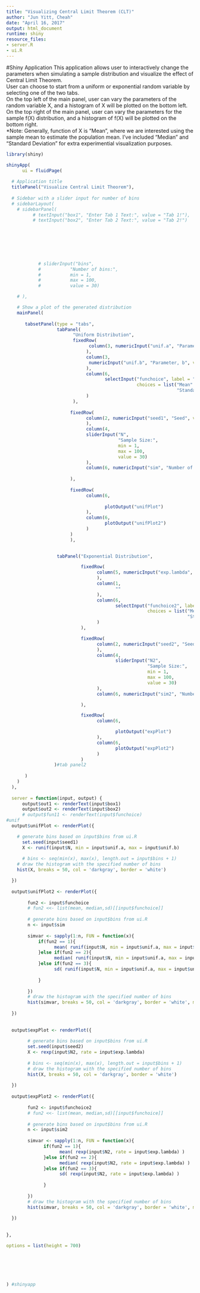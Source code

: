 ```yaml
---
title: "Visualizing Central Limit Theorem (CLT)"
author: "Jun Yitt, Cheah"
date: "April 16, 2017"
output: html_document
runtime: shiny
resource_files:
- server.R
- ui.R
---
```


#Shiny Application
This application allows user to interactively change the parameters when simulating a sample distribution and visualize the effect of Central Limit Theorem.  
User can choose to start from a uniform or exponential random variable by selecting one of the two tabs.  
On the top left of the main panel, user can vary the parameters of the random variable X, and a histogram of X will be plotted on the bottom left.  
On the top right of the main panel, user can vary the parameters for the sample f(X) distribution, and a histogram of f(X) will be plotted on the bottom right.  
*Note: Generally, function of X is "Mean", where we are interested using the sample mean to estimate the population mean. I've included "Median" and "Standard Deviation" for extra experimential visualization purposes.



```r
library(shiny)

shinyApp(
      ui = fluidPage(
  
  # Application title
  titlePanel("Visualize Central Limit Theorem"),
  
  # Sidebar with a slider input for number of bins 
  # sidebarLayout(
    # sidebarPanel(
          # textInput("box1", "Enter Tab 1 Text:", value = "Tab 1!"),
          # textInput("box2", "Enter Tab 2 Text:", value = "Tab 2!")

               
          
          
    


            # sliderInput("bins",
            #           "Number of bins:",
            #           min = 1,
            #           max = 100,
            #           value = 30)

    # ),

    # Show a plot of the generated distribution
    mainPanel(
          
       tabsetPanel(type = "tabs",     
                   tabPanel(
                         "Uniform Distribution", 
                         fixedRow(
                               column(3, numericInput("unif.a", "Parameter, a", value = 0)
                              ),
                              column(3,
                               numericInput("unif.b", "Parameter, b", value = 1)
                              ),
                              column(6, 
                                     selectInput("funchoice", label = "Select function of X", 
                                                 choices = list("Mean" = 1, "Median" = 2,
                                                                "Standard Deviation" = 3), selected = 1)
                              )
                         ),
                             
                        fixedRow( 
                              column(2, numericInput("seed1", "Seed", value = 123)
                              ),                        
                              column(4,
                              sliderInput("N",
                                          "Sample Size:",
                                          min = 1,
                                          max = 100,
                                          value = 30)
                              ),
                              column(6, numericInput("sim", "Number of simulations:", value = 1000))
                              
                        ),
                        
                        fixedRow(
                              column(6,
                                     
                                     plotOutput("unifPlot")
                              ),
                              column(6,
                                     plotOutput("unifPlot2")  
                              )
                        )
                        ),
                         

                   tabPanel("Exponential Distribution",

                            fixedRow(
                                  column(5, numericInput("exp.lambda", "Parameter, lambda", value = 1)
                                  ),
                                  column(1,
                                         ""
                                  ),
                                  column(6,
                                         selectInput("funchoice2", label = "Select function of X",
                                                     choices = list("Mean" = 1, "Median" = 2,
                                                                    "Standard Deviation" = 3), selected = 1)
                                  )
                            ),

                            fixedRow(
                                  column(2, numericInput("seed2", "Seed", value = 123)
                                  ),
                                  column(4,
                                         sliderInput("N2",
                                                     "Sample Size:",
                                                     min = 1,
                                                     max = 100,
                                                     value = 30)
                                  ),
                                  column(6, numericInput("sim2", "Number of simulations:", value = 1000))

                            ),

                            fixedRow(
                                  column(6,

                                         plotOutput("expPlot")
                                  ),
                                  column(6,
                                         plotOutput("expPlot2")
                                  )
                            )
                  )#tab panel2
                  
       )
    )
  ),
  
  server = function(input, output) {
      output$out1 <- renderText(input$box1)
      output$out2 <- renderText(input$box2)
      # output$fun11 <- renderText(input$funchoice)
#unif
  output$unifPlot <- renderPlot({

    # generate bins based on input$bins from ui.R
      set.seed(input$seed1)
      X <- runif(input$N, min = input$unif.a, max = input$unif.b)
    
      # bins <- seq(min(x), max(x), length.out = input$bins + 1)
    # draw the histogram with the specified number of bins
    hist(X, breaks = 50, col = 'darkgray', border = 'white')

  })
  
  output$unifPlot2 <- renderPlot({
        
        fun2 <- input$funchoice
        # fun2 <<- list(mean, median,sd)[[input$funchoice]]
        
        # generate bins based on input$bins from ui.R
        n <- input$sim
        
        simvar <- sapply(1:n, FUN = function(x){
            if(fun2 == 1){
                  mean( runif(input$N, min = input$unif.a, max = input$unif.b) )
            }else if(fun2 == 2){
                  median( runif(input$N, min = input$unif.a, max = input$unif.b) )
            }else if(fun2 == 3){
                  sd( runif(input$N, min = input$unif.a, max = input$unif.b) )
                  
            }
              
        })
        # draw the histogram with the specified number of bins
        hist(simvar, breaks = 50, col = 'darkgray', border = 'white', main = "Histogram of f(X)", xlab = "f(X)")
        
  })
  
  
  output$expPlot <- renderPlot({
        
        # generate bins based on input$bins from ui.R
        set.seed(input$seed2)
        X <- rexp(input$N2, rate = input$exp.lambda)
        
        # bins <- seq(min(x), max(x), length.out = input$bins + 1)
        # draw the histogram with the specified number of bins
        hist(X, breaks = 50, col = 'darkgray', border = 'white')
        
  })
  
  output$expPlot2 <- renderPlot({
        
        fun2 <- input$funchoice2
        # fun2 <<- list(mean, median,sd)[[input$funchoice]]
        
        # generate bins based on input$bins from ui.R
        n <- input$sim2
        
        simvar <- sapply(1:n, FUN = function(x){
              if(fun2 == 1){
                    mean( rexp(input$N2, rate = input$exp.lambda) )
              }else if(fun2 == 2){
                    median( rexp(input$N2, rate = input$exp.lambda) )
              }else if(fun2 == 3){
                    sd( rexp(input$N2, rate = input$exp.lambda) )
                    
              }
              
        })
        # draw the histogram with the specified number of bins
        hist(simvar, breaks = 50, col = 'darkgray', border = 'white', main = "Histogram of f(X)", xlab = "f(X)")
        
  })
  
  
},

options = list(height = 700)
  
  
  
  
      
      
) #shinyapp
```


